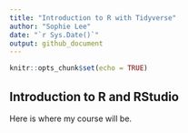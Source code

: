 ```yaml
---
title: "Introduction to R with Tidyverse"
author: "Sophie Lee"
date: "`r Sys.Date()`"
output: github_document 
---
```


```r
knitr::opts_chunk$set(echo = TRUE)
```

## Introduction to R and RStudio

Here is where my course will be.
